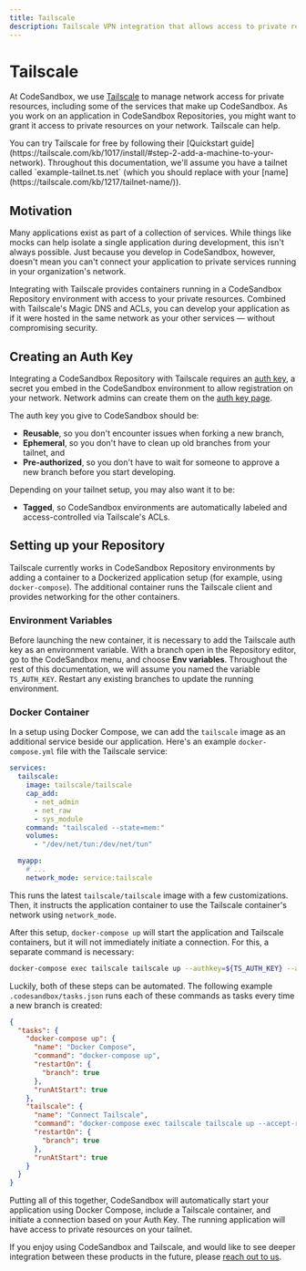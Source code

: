 ```yaml
---
title: Tailscale
description: Tailscale VPN integration that allows access to private resources from your Repositories.
---
```



# Tailscale

At CodeSandbox, we use [Tailscale](https://tailscale.com/) to manage network access for private resources, including some of the services that make up CodeSandbox.
As you work on an application in CodeSandbox Repositories, you might want to grant it access to private resources on your network.
Tailscale can help.

<Callout emoji="⭑">
You can try Tailscale for free by following their [Quickstart guide](https://tailscale.com/kb/1017/install/#step-2-add-a-machine-to-your-network).
Throughout this documentation, we'll assume you have a tailnet called `example-tailnet.ts.net` (which you should replace with your [name](https://tailscale.com/kb/1217/tailnet-name/)).
</Callout>

## Motivation

Many applications exist as part of a collection of services.
While things like mocks can help isolate a single application during development, this isn't always possible.
Just because you develop in CodeSandbox, however, doesn't mean you can't connect your application to private services running in your organization's network.

Integrating with Tailscale provides containers running in a CodeSandbox Repository environment with access to your private resources.
Combined with Tailscale's Magic DNS and ACLs, you can develop your application as if it were hosted in the same network as your other services — without compromising security.

## Creating an Auth Key

Integrating a CodeSandbox Repository with Tailscale requires an [auth key](https://tailscale.com/kb/1085/auth-keys/), a secret you embed in the CodeSandbox environment to allow registration on your network.
Network admins can create them on the [auth key page](https://login.tailscale.com/admin/settings/keys).

The auth key you give to CodeSandbox should be:

* **Reusable**, so you don't encounter issues when forking a new branch,
* **Ephemeral**, so you don't have to clean up old branches from your tailnet, and
* **Pre-authorized**, so you don't have to wait for someone to approve a new branch before you start developing.

Depending on your tailnet setup, you may also want it to be:

* **Tagged**, so CodeSandbox environments are automatically labeled and access-controlled via Tailscale's ACLs.

## Setting up your Repository

Tailscale currently works in CodeSandbox Repository environments by adding a container to a Dockerized application setup (for example, using `docker-compose`).
The additional container runs the Tailscale client and provides networking for the other containers.

### Environment Variables

Before launching the new container, it is necessary to add the Tailscale auth key as an environment variable.
With a branch open in the Repository editor, go to the CodeSandbox menu, and choose **Env variables**.
Throughout the rest of this documentation, we will assume you named the variable `TS_AUTH_KEY`.
Restart any existing branches to update the running environment.

### Docker Container

In a setup using Docker Compose, we can add the `tailscale` image as an additional service beside our application.
Here's an example `docker-compose.yml` file with the Tailscale service:

```yaml
services:
  tailscale:
    image: tailscale/tailscale
    cap_add:
      - net_admin
      - net_raw
      - sys_module
    command: "tailscaled --state=mem:"
    volumes:
      - "/dev/net/tun:/dev/net/tun"

  myapp:
    # ...
    network_mode: service:tailscale
```

This runs the latest `tailscale/tailscale` image with a few customizations.
Then, it instructs the application container to use the Tailscale container's network using `network_mode`.

After this setup, `docker-compose up` will start the application and Tailscale containers, but it will not immediately initiate a connection.
For this, a separate command is necessary:

```sh
docker-compose exec tailscale tailscale up --authkey=${TS_AUTH_KEY} --accept-routes --hostname=csb-${HOSTNAME}
```

Luckily, both of these steps can be automated.
The following example `.codesandbox/tasks.json` runs each of these commands as tasks every time a new branch is created:

```json
{
  "tasks": {
    "docker-compose up": {
      "name": "Docker Compose",
      "command": "docker-compose up",
      "restartOn": {
        "branch": true
      },
      "runAtStart": true
    },
    "tailscale": {
      "name": "Connect Tailscale",
      "command": "docker-compose exec tailscale tailscale up --accept-routes --authkey=${TS_AUTH_KEY} --hostname=csb-${HOSTNAME}",
      "restartOn": {
        "branch": true
      },
      "runAtStart": true
    }
  }
}
```

Putting all of this together, CodeSandbox will automatically start your application using Docker Compose, include a Tailscale container, and initiate a connection based on your Auth Key.
The running application will have access to private resources on your tailnet.

If you enjoy using CodeSandbox and Tailscale, and would like to see deeper integration between these products in the future, please [reach out to us](mailto:support@codesandbox.io).